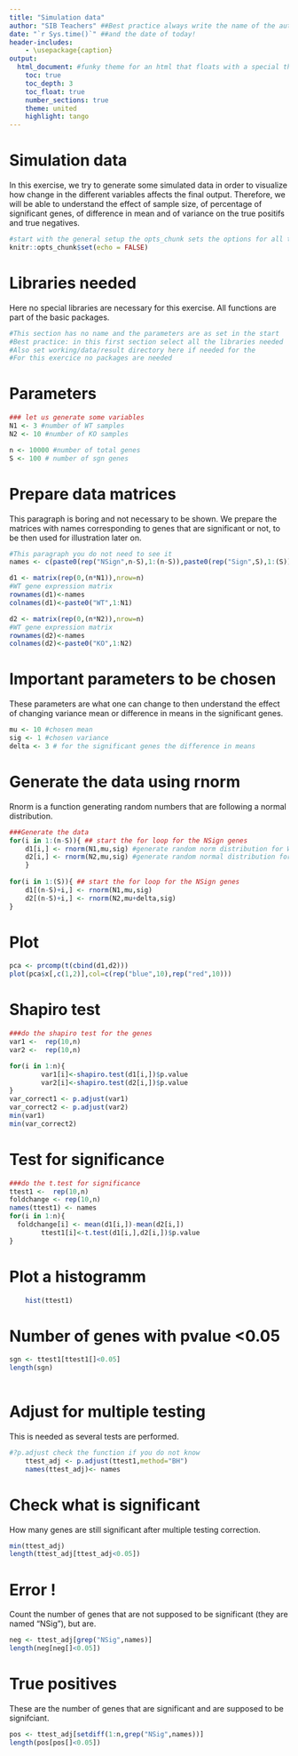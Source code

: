 ```yaml
---
title: "Simulation data"
author: "SIB Teachers" ##Best practice always write the name of the author
date: "`r Sys.time()`" ##and the date of today!
header-includes:
    - \usepackage{caption}
output: 
  html_document: #funky theme for an html that floats with a special theme for the sections and numbering
    toc: true 
    toc_depth: 3
    toc_float: true
    number_sections: true
    theme: united
    highlight: tango
---
```


# Simulation data	


In this exercise, we try to generate some simulated data in order to visualize how change in the different variables affects the final output. Therefore, we will be able to understand the effect of sample size, of percentage of significant genes, of difference in mean and of variance on the true positifs and true negatives. 

```r
#start with the general setup the opts_chunk sets the options for all the chunks. 
knitr::opts_chunk$set(echo = FALSE)
```
# Libraries needed

Here no special libraries are necessary for this exercise. All functions are part of the basic packages.

```r
#This section has no name and the parameters are as set in the start
#Best practice: in this first section select all the libraries needed
#Also set working/data/result directory here if needed for the 
#For this exercice no packages are needed
```

# Parameters

```r
### let us generate some variables
N1 <- 3 #number of WT samples
N2 <- 10 #number of KO samples

n <- 10000 #number of total genes
S <- 100 # number of sgn genes
```

# Prepare data matrices

This paragraph is boring and not necessary to be shown. We prepare the matrices with names corresponding to genes that are significant or not, to be then used for illustration later on.

```r
#This paragraph you do not need to see it
names <- c(paste0(rep("NSign",n-S),1:(n-S)),paste0(rep("Sign",S),1:(S))) # names of the genes, such that we recognize the NSign = not significant genes, from the Sign = significant genes

d1 <- matrix(rep(0,(n*N1)),nrow=n)
#WT gene expression matrix
rownames(d1)<-names
colnames(d1)<-paste0("WT",1:N1)

d2 <- matrix(rep(0,(n*N2)),nrow=n)
#WT gene expression matrix
rownames(d2)<-names
colnames(d2)<-paste0("KO",1:N2)
```


# Important parameters to be chosen

These parameters are what one can change to then understand the effect of changing variance mean or difference in means in the significant genes.

```r

mu <- 10 #chosen mean  
sig <- 1 #chosen variance
delta <- 3 # for the significant genes the difference in means
```

# Generate the data using rnorm

Rnorm is a function generating random numbers that are following a normal distribution.
```r
###Generate the data
for(i in 1:(n-S)){ ## start the for loop for the NSign genes
	d1[i,] <- rnorm(N1,mu,sig) #generate random norm distribution for WT
	d2[i,] <- rnorm(N2,mu,sig) #generate random normal distribution for KO
	}
	
for(i in 1:(S)){ ## start the for loop for the NSign genes	
	d1[(n-S)+i,] <- rnorm(N1,mu,sig)
	d2[(n-S)+i,] <- rnorm(N2,mu+delta,sig)
}
```

# Plot

```r
pca <- prcomp(t(cbind(d1,d2)))
plot(pca$x[,c(1,2)],col=c(rep("blue",10),rep("red",10)))
```


# Shapiro test

```r
###do the shapiro test for the genes
var1 <-  rep(10,n)
var2 <-  rep(10,n)

for(i in 1:n){
		var1[i]<-shapiro.test(d1[i,])$p.value
		var2[i]<-shapiro.test(d2[i,])$p.value
}
var_correct1 <- p.adjust(var1)
var_correct2 <- p.adjust(var2)
min(var1)
min(var_correct2)
```

# Test for significance

```r

###do the t.test for significance
ttest1 <-  rep(10,n)
foldchange <- rep(10,n)
names(ttest1) <- names
for(i in 1:n){
  foldchange[i] <- mean(d1[i,])-mean(d2[i,])
		ttest1[i]<-t.test(d1[i,],d2[i,])$p.value
}
```


# Plot a histogramm

```r
	hist(ttest1)
```
	
# Number of genes with pvalue <0.05

```r
sgn <- ttest1[ttest1[]<0.05]
length(sgn)
	
```

# Adjust for multiple testing

This is needed as several tests are performed.

```r
#?p.adjust check the function if you do not know 
	ttest_adj <- p.adjust(ttest1,method="BH")
	names(ttest_adj)<- names
```

# Check what is significant

How many genes are still significant after multiple testing correction.

```r
min(ttest_adj)
length(ttest_adj[ttest_adj<0.05])
```

# Error !

Count the number of genes that are not supposed to be significant (they are named "NSig"), but are. 

```r
neg <- ttest_adj[grep("NSig",names)]
length(neg[neg[]<0.05])
```

# True positives

These are the number of genes that are significant and are supposed to be signifciant.

```r
pos <- ttest_adj[setdiff(1:n,grep("NSig",names))]
length(pos[pos[]<0.05])
```